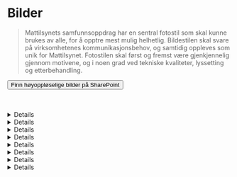 
<Meta title="Identitet/Bilder" />

# Bilder

> Mattilsynets samfunnsoppdrag har en sentral fotostil som skal kunne brukes av alle, for å opptre mest mulig helhetlig. Bildestilen skal svare på virksomhetenes kommunikasjonsbehov, og samtidig oppleves som unik for Mattilsynet. Fotostilen skal først og fremst være gjenkjennelig gjennom motivene, og i noen grad ved tekniske kvaliteter, lyssetting og etterbehandling.

<Button data-variant="primary" href="https://mattilsynet.sharepoint.com/sites/BilderMattilsynet" target="_blank">Finn høyoppløselige bilder på SharePoint <ArrowSquareOut /></Button>

<br />
<br />
<Details>
  <Details.Summary>Bildestil</Details.Summary>
  
  Mattilsynet har et samfunnsoppdrag som kan og skal dokumenteres med foto. For å oppleves troverdige må vi ha egne foto. Vise ekte og gode møter, samspill mellom mennesker, dyr og natur og hjelperen - ett lag, åpen og kompetent. Vise maten der den kommer fra. Få med teknologien, MT og næringen inn i fremtiden, en moderne næring (utviklingsmiljø internt og bruk av teknologi generelt. Dekke alle fagområder.

  - Naturlige og ekte motiver (i hovedsak ikke studiobilder)
  - Bilder fra Norge
  - Bilder av mennesker, dyr og natur - gjerne i samspill, de gode møtene
  - Tydelig
  - Vise Mattilsynet som hjelperen
</Details>
<Details>
  <Details.Summary>Teknisk</Details.Summary>

  - Nordisk, med nordisk lys (lyset gjør bildene mer levende og varierte)
  - Spill i fokus/dybde, skarpt og uskarpt. Lysspill i bakgrunnen (blurry)
  - Lys/skygge (dvs ikke for flate bilder)
  - Saturated eller desaturated? Fargemetning
  - Få med fargene i paletten (ref. grisebildet) - Blomster, klær, detaljer (+ huske at vi må få inn både grønt OG blått :)
  - Logoform kan gjentas i måten man holder dyr (f.eks. kyllinger) eller produkter på 
  - Fargebilder, ikke sort/hvitt
</Details>
<Details>
  <Details.Summary>Natur</Details.Summary>
  
  Mattilsynets oppdrag er tett knyttet til naturen, og av den grunn spiller naturen er viktig rolle i mange av bildene våre. Der skal det vises

  - ekte, vakker og til tider røff natur
  - landskaper fra hele landet, i alle slags årstider, ulike tider på døgnet, ulikt vær - «Mattilsynet er på jobb fra nord til sør, året rundt»
  - nære og fjerne landskaper (store landskap vs. close-up på planter, grønnsaker, råvarer)
  - hvor maten kommer fra: jorda, åkeren, beitet
  - både by og land (bymiljø mangler i dag)
</Details>
<Details>
  <Details.Summary>Nært og fjernt</Details.Summary>
  
  For å favne hele verdikjeden, samt få variasjon og spill i bildebanken vår, har vi motiver som favner både det store/fjerne og det detaljerte/nære.

  [GRAFIKK]
</Details>
<Details>
  <Details.Summary>Mennesker</Details.Summary>
  
  Bildene viser:
  - mennesker «in action». De poserer ikke, de er på jobb, i samspill med dyr/mat/natur og med nærhet til og omsorg for dyr og planter
  - gode møter og samspill mellom mennesker, dyr og natur
  - Mattilsynet som hjelperen: ett lag, åpen og kompetent

  [GRAFIKK]
</Details>
<Details>
  <Details.Summary>Mattilsynets dyrebilder</Details.Summary>
  
  - skal vise dyr i et miljø, enten inne eller ute
  - kan være tatt både på avstand og tett på
  - skal være tydelige, selv når de går nært innpå motivet

  [GRAFIKK]
</Details>
<Details>
  <Details.Summary>Ekte</Details.Summary>
  
  Bildene skal vise mennesker, dyr og situasjoner som er troverdige og kjennes ekte.
  Husk å sjekke med fagpersoner om motiv før et eventuelt foto-opptak, slik at vi sikrer at det er realisme i det som avbildes.

  [GRAFIKK]
</Details>
<Details>
  <Details.Summary>Framtid</Details.Summary>
  
  Det er viktig å få fram at Mattilsynet er en framtidsrettet organisasjon som jobber med å digitalisere og effektivisere arbeidsprosessene sine.
  Av den grunn er det viktig å få med bruk av digitale verktøy i bildene - det viser at vi er en moderne aktør.

  [GRAFIKK]
</Details>